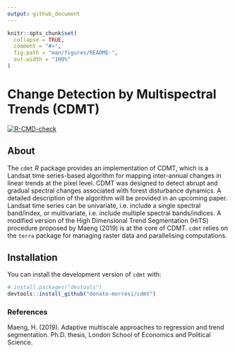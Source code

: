 ```yaml
---
output: github_document
---
```


<!-- README.md is generated from README.Rmd. Please edit that file -->

```r
knitr::opts_chunk$set(
  collapse = TRUE,
  comment = "#>",
  fig.path = "man/figures/README-",
  out.width = "100%"
)
```

# Change Detection by Multispectral Trends (CDMT)

<!-- badges: start -->
[![R-CMD-check](https://github.com/donato-morresi/cdmt/workflows/R-CMD-check/badge.svg)](https://github.com/donato-morresi/cdmt/actions)
<!-- badges: end -->

## About

The `cdmt` *R* package provides an implementation of CDMT, which is a Landsat time series-based algorithm for mapping inter-annual changes in linear trends at the pixel level.
CDMT was designed to detect abrupt and gradual spectral changes associated with forest disturbance dynamics. A detailed description of the algorithm will be provided in an upcoming paper. Landsat time series can be univariate, i.e. include a single spectral band/index, or multivariate, i.e. include multiple spectral bands/indices.
A modified version of the High Dimensional Trend Segmentation (HiTS) procedure proposed by Maeng (2019) is at the core of CDMT.
`cdmt` relies on the `terra` package for managing raster data and parallelising computations.


## Installation

You can install the development version of `cdmt` with:

``` r
# install.packages("devtools")
devtools::install_github("donato-morresi/cdmt")
```


### References
Maeng, H. (2019). Adaptive multiscale approaches to regression and trend segmentation. Ph.D. thesis, London School of Economics and Political Science.

